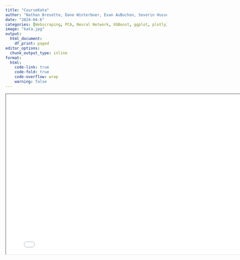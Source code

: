 ```yaml
---
title: "CourseKata"
author: "Nathan Bresette, Dane Winterboer, Evan AuBuchon, Severin Hussey"
date: "2024-04-6"
categories: [Webscraping, PCA, Neural Network, XGBoost, ggplot, plotly]
image: "kata.jpg"
output:
  html_document:
    df_print: paged
editor_options:
  chunk_output_type: inline
format:
  html:
    code-link: true
    code-fold: true
    code-overflow: wrap
    warning: false
---
```





<iframe 
  width="800" 
  height="500" 
  src="CourseKata.pdf">
</iframe>